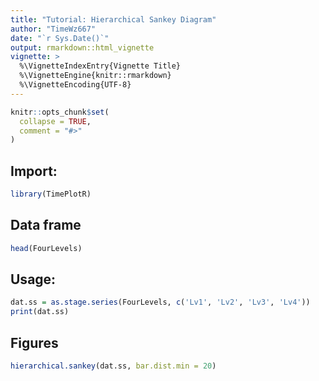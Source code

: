 ---
title: "Tutorial: Hierarchical Sankey Diagram"
author: "TimeWz667"
date: "`r Sys.Date()`"
output: rmarkdown::html_vignette
vignette: >
  %\VignetteIndexEntry{Vignette Title}
  %\VignetteEngine{knitr::rmarkdown}
  %\VignetteEncoding{UTF-8}
---

```{r setup, include = FALSE}
knitr::opts_chunk$set(
  collapse = TRUE,
  comment = "#>"
)
```

## Import:
```{r}
library(TimePlotR)
```

## Data frame
```{r}
head(FourLevels)
```

## Usage:
```{r}
dat.ss = as.stage.series(FourLevels, c('Lv1', 'Lv2', 'Lv3', 'Lv4'))
print(dat.ss)
```



## Figures


```{r, fig.show='hold'}
hierarchical.sankey(dat.ss, bar.dist.min = 20)
```




